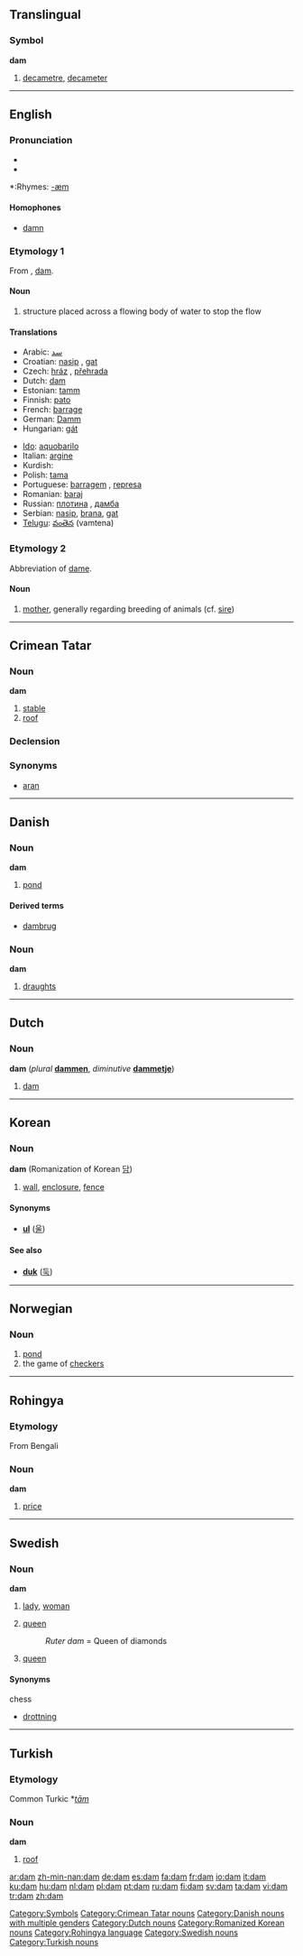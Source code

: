 {{wikipedia|dab=dam (disambiguation)|dam}}
==Translingual==

===Symbol===
'''dam'''

# [[decametre]], [[decameter]]

[[Category:Symbols]]

----

==English==

===Pronunciation===
*{{IPA|/dæm/}}
*{{audio|en-us-dam.ogg|Audio (US)}}

*:Rhymes: [[Rhymes:English:-æm|-æm]]

====Homophones====
*[[damn]]

===Etymology 1===
From {{MD.}}, {{MLG.}} [[dam]].

====Noun====
{{wikipedia}}
{{en-noun}}

# structure placed across a flowing body of water to stop the flow

====Translations====
{{rfc-level|Translations at L3+ (AutoFormat would have corrected level of Translations)}}
{{trans-top|structure placed across a flowing body of water}}
*Arabic: [[سد]]
*Croatian: [[nasip]] {{m}}, [[gat]] {{m}}
*Czech: [[hráz]] {{f}}, [[přehrada]] {{f}}
*Dutch: [[dam#Dutch|dam]] {{m}}
*Estonian: [[tamm]]
*Finnish: [[pato]]
*French: [[barrage]] {{m}}
*German: [[Damm]] {{m}}
*Hungarian: [[gát]]
{{trans-mid}}
*[[Ido]]: [[aquobarilo]]
*Italian: [[argine]] {{m}}
*Kurdish: {{KUchar|[[به‌ربه‌ست]]}}
*Polish: [[tama#Polish|tama]] {{f}}
*Portuguese: [[barragem]] {{f}}, [[represa]] {{f}}
*Romanian: [[baraj]] {{n}}
*Russian: [[плотина]] {{f}}, [[дамба]] {{f}}
*Serbian: [[nasip]], [[brana]], [[gat]]
*[[Telugu]]: [[వంతెన]] (vamtena)
{{trans-bottom}}

===Etymology 2===
Abbreviation of [[dame]].

====Noun====
{{en-noun}}

# [[mother]], generally regarding breeding of animals (cf. [[sire]])


----

==Crimean Tatar==

===Noun===
'''dam'''

# [[stable]]
# [[roof]]

===Declension===
{{crh-latin-noun|nıñ|ga|nı|da|dan}}

===Synonyms===
*[[aran]]

[[Category:Crimean Tatar nouns]]

----

==Danish==

===Noun===
'''dam''' {{c}}

# [[pond]]

====Derived terms====
*[[dambrug]] {{n}}

===Noun===
'''dam''' {{c}}

# [[draughts]]

[[Category:Danish nouns with multiple genders]]

----

==Dutch==

===Noun===
'''dam''' {{m}} (''plural'' '''[[dammen]]''', ''diminutive'' '''[[dammetje]]''')

# [[dam#English|dam]]

[[Category:Dutch nouns]]

----

==Korean==

===Noun===
'''dam''' (Romanization of Korean [[담]])

# [[wall]], [[enclosure]], [[fence]]

====Synonyms====
*'''[[ul]]''' ([[울]])

====See also====
*'''[[duk#Korean|duk]]''' ([[둑]])

[[Category:Romanized Korean nouns]]

----

==Norwegian==

===Noun===
{{no-noun-m1|damm}}

# [[pond]]
# the game of [[checkers]]

----

==Rohingya==

===Etymology===
From Bengali

===Noun===
'''dam'''

# [[price]]

[[Category:Rohingya language]]

----

==Swedish==

===Noun===
{{sv-noun-reg-r-c|2=dame}}
'''dam''' {{c}}

# [[lady]], [[woman]]
# {{context|card games|lang=sv}} [[queen]]
#:''Ruter dam'' = Queen of diamonds
# {{context|chess|lang=sv}} [[queen]]

====Synonyms====
;chess
*[[drottning]]

[[Category:Swedish nouns]]

----

==Turkish==

===Etymology===
Common Turkic *''[[tām]]''

===Noun===
'''dam'''

# [[roof]]

[[Category:Turkish nouns]]

[[ar:dam]]
[[zh-min-nan:dam]]
[[de:dam]]
[[es:dam]]
[[fa:dam]]
[[fr:dam]]
[[io:dam]]
[[it:dam]]
[[ku:dam]]
[[hu:dam]]
[[nl:dam]]
[[pl:dam]]
[[pt:dam]]
[[ru:dam]]
[[fi:dam]]
[[sv:dam]]
[[ta:dam]]
[[vi:dam]]
[[tr:dam]]
[[zh:dam]]